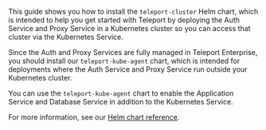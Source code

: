 This guide shows you how to install the `teleport-cluster` Helm chart, which is
intended to help you get started with Teleport by deploying the Auth Service and
Proxy Service in a Kubernetes cluster so you can access that cluster via the
Kubernetes Service.

Since the Auth and Proxy Services are fully managed in Teleport Enterprise, you should
install our `teleport-kube-agent` chart, which is intended for deployments where
the Auth Service and Proxy Service run outside your Kubernetes cluster.

You can use the `teleport-kube-agent` chart to enable the Application Service
and Database Service in addition to the Kubernetes Service.

For more information, see our [Helm chart reference](../../../reference/helm-reference/teleport-kube-agent.mdx).
